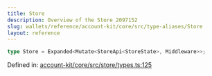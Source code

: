 ```yaml
---
title: Store
description: Overview of the Store 2097152
slug: wallets/reference/account-kit/core/src/type-aliases/Store
layout: reference
---
```


```ts
type Store = Expanded<Mutate<StoreApi<StoreState>, Middleware>>;
```

Defined in: [account-kit/core/src/store/types.ts:125](https://github.com/alchemyplatform/aa-sdk/blob/923a52171f7246172caf350853843e6680197da9/account-kit/core/src/store/types.ts#L125)
